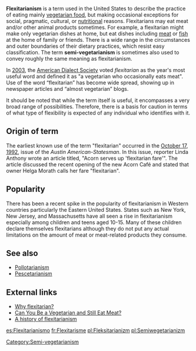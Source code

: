 {{Unreferenced|date=October 2007}}

'''Flexitarianism''' is a term used in the United States to describe the practice of eating mainly [[vegetarian food]], but making occasional exceptions for social, pragmatic, cultural, or [[nutrition]]al reasons. Flexitarians may eat meat and/or other animal products sometimes. For example, a flexitarian might make only vegetarian dishes at home, but eat dishes including [[meat]] or [[fish]] at the home of family or friends.  There is a wide range in the circumstances and outer boundaries of their dietary practices, which resist easy classification. The term '''semi-vegetarianism''' is sometimes also used to convey roughly the same meaning as flexitarianism.

In [[2003]], the [[American Dialect Society]] voted ''flexitarian'' as the year's most useful word and defined it as "a vegetarian who occasionally eats meat". Use of the word “flexitarian” has become wide spread, showing up in newspaper articles and “almost vegetarian” blogs.

It should be noted that while the term itself is useful, it encompasses a very broad range of possibilities.  Therefore, there is a basis for caution in terms of what type of flexibility is expected of any individual who identifies with it.

==Origin of term==
The earliest known use of the term "flexitarian" occurred in the [[October 17]], [[1992]], issue of the ''Austin American-Statesman''. In this issue, reporter Linda Anthony wrote an article titled, "Acorn serves up 'flexitarian fare'". The article discussed the recent opening of the new Acorn Café and stated that owner Helga Morath calls her fare "flexitarian".

== Popularity ==
There has been a recent spike in the popularity of flexitarianism in Western countries particularly the Eastern United States. States such as New York, New Jersey, and Massachusetts have all seen a rise in flexitarianism especially among children and teens aged 10-15. Many of these children declare themselves flexitarians although they do not put any actual limitations on the amount of meat or meat-related products they consume.

==See also==
* [[Pollotarianism]]
* [[Pescetarianism]]

==External links==
* [http://vegetarian.about.com/od/glossary/g/Flexitarian.htm Why flexitarian?]
* [http://www.medicinenet.com/script/main/art.asp?articlekey=52501 Can You Be a Vegetarian and Still Eat Meat?]
* [http://almostvegetarian.blogspot.com/2007/04/flexitarians-unite.html A history of flexitarianism]

[[Category:Semi-vegetarianism]]
[[es:Flexitarianismo]]
[[fr:Flexitarisme]]
[[pl:Fleksitarianizm]]
[[pl:Semiwegetarianizm]]

{{food-stub}}